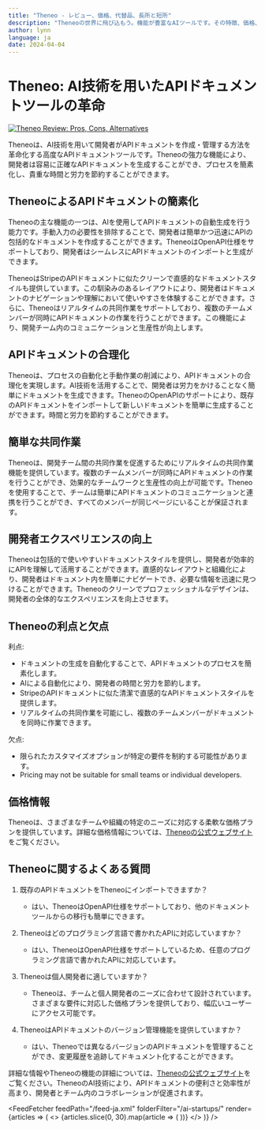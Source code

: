 ```yaml
---
title: "Theneo - レビュー、価格、代替品、長所と短所"
description: "Theneoの世界に飛び込もう。機能が豊富なAIツールです。その特徴、価格、そしてどのようにインパクトを与えているかを学びましょう。見逃さないでください！"
author: lynn
language: ja
date: 2024-04-04
---
```

        
# Theneo: AI技術を用いたAPIドキュメントツールの革命


<BlogHeader />


[![Theneo Review: Pros, Cons, Alternatives](/ai-startups/theneo.png)](https://www.theneo.io/)



Theneoは、AI技術を用いて開発者がAPIドキュメントを作成・管理する方法を革命化する高度なAPIドキュメントツールです。Theneoの強力な機能により、開発者は容易に正確なAPIドキュメントを生成することができ、プロセスを簡素化し、貴重な時間と労力を節約することができます。

## TheneoによるAPIドキュメントの簡素化

Theneoの主な機能の一つは、AIを使用してAPIドキュメントの自動生成を行う能力です。手動入力の必要性を排除することで、開発者は簡単かつ迅速にAPIの包括的なドキュメントを作成することができます。TheneoはOpenAPI仕様をサポートしており、開発者はシームレスにAPIドキュメントのインポートと生成ができます。

TheneoはStripeのAPIドキュメントに似たクリーンで直感的なドキュメントスタイルも提供しています。この馴染みのあるレイアウトにより、開発者はドキュメントのナビゲーションや理解において使いやすさを体験することができます。さらに、Theneoはリアルタイムの共同作業をサポートしており、複数のチームメンバーが同時にAPIドキュメントの作業を行うことができます。この機能により、開発チーム内のコミュニケーションと生産性が向上します。

## APIドキュメントの合理化

Theneoは、プロセスの自動化と手動作業の削減により、APIドキュメントの合理化を実現します。AI技術を活用することで、開発者は労力をかけることなく簡単にドキュメントを生成できます。TheneoのOpenAPIのサポートにより、既存のAPIドキュメントをインポートして新しいドキュメントを簡単に生成することができます。時間と労力を節約することができます。

## 簡単な共同作業

Theneoは、開発チーム間の共同作業を促進するためにリアルタイムの共同作業機能を提供しています。複数のチームメンバーが同時にAPIドキュメントの作業を行うことができ、効果的なチームワークと生産性の向上が可能です。Theneoを使用することで、チームは簡単にAPIドキュメントのコミュニケーションと連携を行うことができ、すべてのメンバーが同じページにいることが保証されます。

## 開発者エクスペリエンスの向上

Theneoは包括的で使いやすいドキュメントスタイルを提供し、開発者が効率的にAPIを理解して活用することができます。直感的なレイアウトと組織化により、開発者はドキュメント内を簡単にナビゲートでき、必要な情報を迅速に見つけることができます。Theneoのクリーンでプロフェッショナルなデザインは、開発者の全体的なエクスペリエンスを向上させます。

## Theneoの利点と欠点

利点:
- ドキュメントの生成を自動化することで、APIドキュメントのプロセスを簡素化します。
- AIによる自動化により、開発者の時間と労力を節約します。
- StripeのAPIドキュメントに似た清潔で直感的なAPIドキュメントスタイルを提供します。
- リアルタイムの共同作業を可能にし、複数のチームメンバーがドキュメントを同時に作業できます。

欠点:
- 限られたカスタマイズオプションが特定の要件を制約する可能性があります。
- Pricing may not be suitable for small teams or individual developers.

## 価格情報

Theneoは、さまざまなチームや組織の特定のニーズに対応する柔軟な価格プランを提供しています。詳細な価格情報については、[Theneoの公式ウェブサイト](https://www.theneo.io/pricing)をご覧ください。

## Theneoに関するよくある質問

1. 既存のAPIドキュメントをTheneoにインポートできますか？
   - はい、TheneoはOpenAPI仕様をサポートしており、他のドキュメントツールからの移行も簡単にできます。

2. Theneoはどのプログラミング言語で書かれたAPIに対応していますか？
   - はい、TheneoはOpenAPI仕様をサポートしているため、任意のプログラミング言語で書かれたAPIに対応しています。

3. Theneoは個人開発者に適していますか？
   - Theneoは、チームと個人開発者のニーズに合わせて設計されています。さまざまな要件に対応した価格プランを提供しており、幅広いユーザーにアクセス可能です。

4. TheneoはAPIドキュメントのバージョン管理機能を提供していますか？
   - はい、Theneoでは異なるバージョンのAPIドキュメントを管理することができ、変更履歴を追跡してドキュメント化することができます。

詳細な情報やTheneoの機能の詳細については、[Theneoの公式ウェブサイト](https://www.theneo.io/)をご覧ください。TheneoのAI技術により、APIドキュメントの便利さと効率性が高まり、開発者とチーム内のコラボレーションが促進されます。


<AdComponent />


<FeedFetcher feedPath="/feed-ja.xml" folderFilter="/ai-startups/" render={articles => (
    <>
        <Cards>
            {articles.slice(0, 30).map(article => (
                <Card key={article.link} title={article.title} href={article.link} />
            ))}
        </Cards>
    </>
)} />

